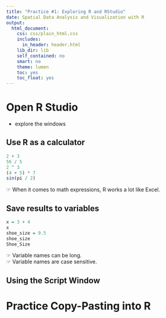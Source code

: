 ```yaml
---
title: "Practice #1: Exploring R and RStudio"
date: Spatial Data Analysis and Visualization with R
output: 
  html_document: 
    css: css/plain_html.css
    includes:
      in_header: header.html
    lib_dir: lib
    self_contained: no
    smart: no
    theme: lumen
    toc: yes
    toc_float: yes
---
```


# Open R Studio

- explore the windows

## Use R as a calculator

```r
2 + 3
56 / 5
2 ^ 3
(4 + 5) * 7
sin(pi / 2)
```

<div class="indented1">
&#9758; When it comes to math expressions, R works a lot like Excel.
</div>

## Save results to variables

```r
x = 3 + 4
x
shoe_size = 9.5
shoe_size
Shoe_Size
```

<div class="indented1">
&#9758; Variable names can be long.  
&#9758; Variable names are case sensitive.
</div>

## Using the Script Window




# Practice Copy-Pasting into R




